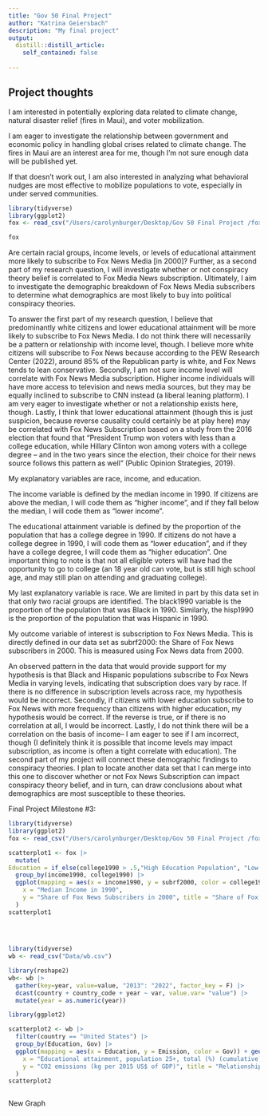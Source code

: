 ```yaml
---
title: "Gov 50 Final Project"
author: "Katrina Geiersbach"
description: "My final project"
output:
  distill::distill_article:
    self_contained: false
  
---
```



## Project thoughts

I am interested in potentially exploring data related to climate change, natural disaster relief (fires in Maui), and voter mobilization.

I am eager to investigate the relationship between government and economic policy in handling global crises related to climate change. The fires in Maui are an interest area for me, though I'm not sure enough data will be published yet. 

If that doesn't work out, I am also interested in analyzing what behavioral nudges are most effective to mobilize populations to vote, especially in under served communities. 




```r

library(tidyverse)
library(ggplot2)
fox <- read_csv("/Users/carolynburger/Desktop/Gov 50 Final Project /foxnews.csv")

fox 

```

Are certain racial groups, income levels, or levels of educational attainment more likely to subscribe to Fox News Media [in 2000]? Further, as a second part of my research question, I will investigate whether or not conspiracy theory belief is correlated to Fox Media News subscription. Ultimately, I aim to investigate the demographic breakdown of Fox News Media subscribers to determine what demographics are most likely to buy into political conspiracy theories. 


To answer the first part of my research question, I believe that predominantly white citizens and lower educational attainment will be more likely to subscribe to Fox News Media. I do not think there will necessarily be a pattern or relationship with income level, though. I believe more white citizens will subscribe to Fox News because according to the PEW Research Center (2022), around 85% of the Republican party is white, and Fox News tends to lean conservative. Secondly, I am not sure income level will correlate with Fox News Media subscription. Higher income individuals will have more access to television and news media sources, but they may be equally inclined to subscribe to CNN instead (a liberal leaning platform). I am very eager to investigate whether or not a relationship exists here, though. Lastly, I think that lower educational attainment (though this is just suspicion, because reverse causality could certainly be at play here) may be correlated with Fox News Subscription based on a study from the 2016 election that found that "President Trump won voters with less than a college education, while Hillary Clinton won among voters with a college degree – and in the two years since the election, their choice for their news source follows this pattern as well" (Public Opinion Strategies, 2019).


My explanatory variables are race, income, and education. 

The income variable is defined by the median income in 1990. If citizens are above the median, I will code them as "higher income", and if they fall below the median, I will code them as "lower income". 

The educational attainment variable is defined by the proportion of the population that has a college degree in 1990. If citizens do not have a college degree in 1990, I will code them as "lower education", and if they have a college degree, I will code them as "higher education". One important thing to note is that not all eligible voters will have had the opportunity to go to college (an 18 year old can vote, but is still high school age, and may still plan on attending and graduating college).

My last explanatory variable is race. We are limited in part by this data set in that only two racial groups are identified. The black1990 variable is the proportion of the population that was Black in 1990. Similarly, the hisp1990 is the proportion of the population that was Hispanic in 1990. 


My outcome variable of interest is subscription to Fox News Media. This is directly defined in our data set as subrf2000: the
Share of Fox News subscribers in 2000. This is measured using Fox News data from 2000.


An observed pattern in the data that would provide support for my hypothesis is that Black and Hispanic populations subscribe to Fox News Media in varying levels, indicating that subscription does vary by race. If there is no difference in subscription levels across race, my hypothesis would be incorrect. Secondly, if citizens with lower education subscribe to Fox News with more frequency than citizens with higher education, my hypothesis would be correct. If the reverse is true, or if there is no correlation at all, I would be incorrect. Lastly, I do not think there will be a correlation on the basis of income-- I am eager to see if I am incorrect, though (I definitely think it is possible that income levels may impact subscription, as income is often a tight correlate with education). The second part of my project will connect these demographic findings to conspiracy theories. I plan to locate another data set that I can merge into this one to discover whether or not Fox News Subscription can impact conspiracy theory belief, and in turn, can draw conclusions about what demographics are most susceptible to these theories. 



Final Project Milestone #3: 

```r


library(tidyverse)
library(ggplot2)
fox <- read_csv("/Users/carolynburger/Desktop/Gov 50 Final Project /foxnews.csv")

scatterplot1 <- fox |>
  mutate(
Education = if_else(college1990 > .5,"High Education Population", "Low Education Population")) |>
  group_by(income1990, college1990) |>
  ggplot(mapping = aes(x = income1990, y = subrf2000, color = college1990)) + geom_point(mapping = aes(color = Education)) + labs(
    x = "Median Income in 1990", 
    y = "Share of Fox News Subscribers in 2000", title = "Share of Fox News Subscribers on the Basis of Income and Education"
  )
scatterplot1
  
  
  

```






```r
library(tidyverse)
wb <- read_csv("Data/wb.csv")
```
```r
library(reshape2)
wb<- wb |>
  gather(key=year, value=value, "2013": "2022", factor_key = F) |>
  dcast(country + country_code + year ~ var, value.var= "value") |>
  mutate(year = as.numeric(year))

```

```r
library(ggplot2)

scatterplot2 <- wb |>
  filter(country == "United States") |>
  group_by(Education, Gov) |>
  ggplot(mapping = aes(x = Education, y = Emission, color = Gov)) + geom_point(mapping = aes(color = Education)) + labs(
    x = "Educational attainment, population 25+, total (%) (cumulative)", 
    y = "CO2 emissions (kg per 2015 US$ of GDP)", title = "Relationship between Educational Attainment and Government Effectiveness on C02 Emissions, U.S.A"
  )
scatterplot2



```



New Graph 



